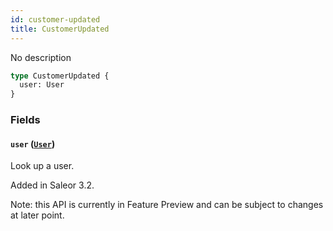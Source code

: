 ```yaml
---
id: customer-updated
title: CustomerUpdated
---
```



No description

```graphql
type CustomerUpdated {
  user: User
}
```


### Fields

#### `user` ([`User`](../../../developer/api-reference/objects/user))

Look up a user.

Added in Saleor 3.2.

Note: this API is currently in Feature Preview and can be subject to changes at later point.




